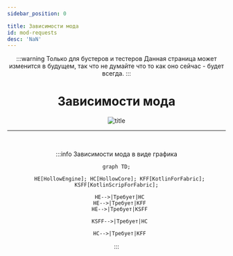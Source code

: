 ```yaml
---
sidebar_position: 0

title: Зависимости мода
id: mod-requests
desc: 'NaN'
---
```


<div align="center">

:::warning Только для бустеров и тестеров
Данная страница может изменится в будущем, так что не думайте что то как оно сейчас - будет всегда.
:::

# Зависимости мода

<div className="show" id="mask">

![title](@site/static/img/doc/titles/ForgeCrush0.webp)

</div>

---

<br />

:::info Зависимости мода в виде графика
```mermaid
graph TD;

  HE[HollowEngine]; HC[HollowCore]; KFF[KotlinForFabric]; KSFF[KotlinScripForFabric];
  
  HE-->|Требует|HC
  HE-->|Требует|KFF
  HE-->|Требует|KSFF
  
  KSFF-->|Требует|HC
  
  HC-->|Требует|KFF
```
:::

</div>